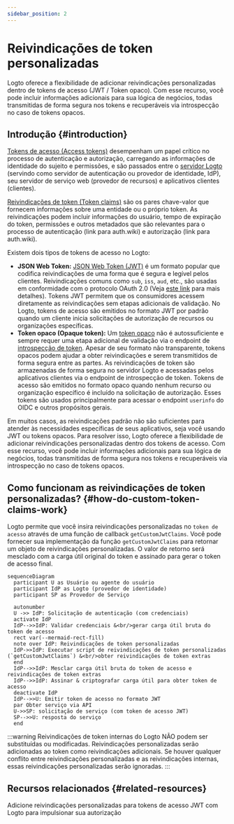 ```yaml
---
sidebar_position: 2
---
```


# Reivindicações de token personalizadas

Logto oferece a flexibilidade de adicionar reivindicações personalizadas dentro de tokens de acesso (JWT / Token opaco). Com esse recurso, você pode incluir informações adicionais para sua lógica de negócios, todas transmitidas de forma segura nos tokens e recuperáveis via introspecção no caso de tokens opacos.

## Introdução \{#introduction}

[Tokens de acesso (Access tokens)](https://auth.wiki/access-token) desempenham um papel crítico no processo de autenticação e autorização, carregando as informações de identidade do sujeito e permissões, e são passados entre o [servidor Logto](/concepts/core-service) (servindo como servidor de autenticação ou provedor de identidade, IdP), seu servidor de serviço web (provedor de recursos) e aplicativos clientes (clientes).

[Reivindicações de token (Token claims)](https://auth.wiki/claim) são os pares chave-valor que fornecem informações sobre uma entidade ou o próprio token. As reivindicações podem incluir informações do usuário, tempo de expiração do token, permissões e outros metadados que são relevantes para o processo de autenticação (link para auth.wiki) e autorização (link para auth.wiki).

Existem dois tipos de tokens de acesso no Logto:

- **JSON Web Token:** [JSON Web Token (JWT)](https://auth.wiki/jwt) é um formato popular que codifica reivindicações de uma forma que é segura e legível pelos clientes. Reivindicações comuns como `sub`, `iss`, `aud`, etc., são usadas em conformidade com o protocolo OAuth 2.0 (Veja [este link](https://datatracker.ietf.org/doc/html/rfc7519#section-4) para mais detalhes). Tokens JWT permitem que os consumidores acessem diretamente as reivindicações sem etapas adicionais de validação. No Logto, tokens de acesso são emitidos no formato JWT por padrão quando um cliente inicia solicitações de autorização de recursos ou organizações específicas.
- **Token opaco (Opaque token):** Um [token opaco](http://localhost:3000/concepts/opaque-token) não é autossuficiente e sempre requer uma etapa adicional de validação via o endpoint de [introspecção de token](https://auth.wiki/token-introspection). Apesar de seu formato não transparente, tokens opacos podem ajudar a obter reivindicações e serem transmitidos de forma segura entre as partes. As reivindicações de token são armazenadas de forma segura no servidor Logto e acessadas pelos aplicativos clientes via o endpoint de introspecção de token. Tokens de acesso são emitidos no formato opaco quando nenhum recurso ou organização específico é incluído na solicitação de autorização. Esses tokens são usados principalmente para acessar o endpoint `userinfo` do OIDC e outros propósitos gerais.

Em muitos casos, as reivindicações padrão não são suficientes para atender às necessidades específicas de seus aplicativos, seja você usando JWT ou tokens opacos. Para resolver isso, Logto oferece a flexibilidade de adicionar reivindicações personalizadas dentro dos tokens de acesso. Com esse recurso, você pode incluir informações adicionais para sua lógica de negócios, todas transmitidas de forma segura nos tokens e recuperáveis via introspecção no caso de tokens opacos.

## Como funcionam as reivindicações de token personalizadas? \{#how-do-custom-token-claims-work}

Logto permite que você insira reivindicações personalizadas no `token de acesso` através de uma função de callback `getCustomJwtClaims`. Você pode fornecer sua implementação da função `getCustomJwtClaims` para retornar um objeto de reivindicações personalizadas. O valor de retorno será mesclado com a carga útil original do token e assinado para gerar o token de acesso final.

```mermaid
sequenceDiagram
  participant U as Usuário ou agente do usuário
  participant IdP as Logto (provedor de identidade)
  participant SP as Provedor de Serviço

  autonumber
  U ->> IdP: Solicitação de autenticação (com credenciais)
  activate IdP
  IdP-->>IdP: Validar credenciais &<br/>gerar carga útil bruta do token de acesso
  rect var(--mermaid-rect-fill)
  note over IdP: Reivindicações de token personalizadas
  IdP->>IdP: Executar script de reivindicações de token personalizadas (`getCustomJwtClaims`) &<br/>obter reivindicações de token extras
  end
  IdP-->>IdP: Mesclar carga útil bruta do token de acesso e reivindicações de token extras
  IdP-->>IdP: Assinar & criptografar carga útil para obter token de acesso
  deactivate IdP
  IdP-->>U: Emitir token de acesso no formato JWT
  par Obter serviço via API
  U->>SP: solicitação de serviço (com token de acesso JWT)
  SP-->>U: resposta do serviço
  end
```

:::warning
Reivindicações de token internas do Logto NÃO podem ser substituídas ou modificadas. Reivindicações personalizadas serão adicionadas ao token como reivindicações adicionais. Se houver qualquer conflito entre reivindicações personalizadas e as reivindicações internas, essas reivindicações personalizadas serão ignoradas.
:::

## Recursos relacionados \{#related-resources}

<Url href="https://blog.logto.io/glance-on-custom-jwt-access-token-claims">
  Adicione reivindicações personalizadas para tokens de acesso JWT com Logto para impulsionar sua
  autorização
</Url>
